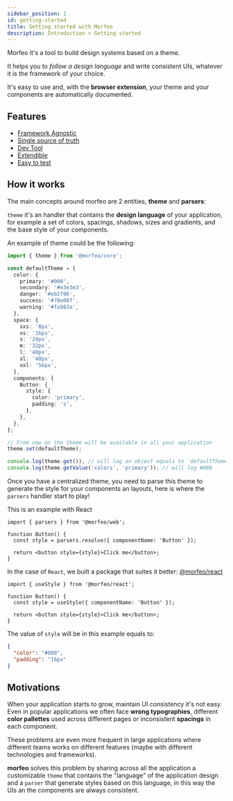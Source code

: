 ```yaml
---
sidebar_position: 1
id: getting-started
title: Getting started with Morfeo
description: Introduction > Getting started
---
```


Morfeo it's a tool to build design systems based on a theme.

It helps you to _follow a design language_ and write consistent UIs, whatever it is the framework of your choice.

It's easy to use and, with the **browser extension**, your theme and your components are automatically documented.

## Features

- [Framework Agnostic](./framework-agnostic)
- [Single source of truth](./single-source-of-truth.mdx)
- [Dev Tool](./dev-tool.mdx)
- [Extendible](./extendible.mdx)
- [Easy to test](./easy-to-test.mdx)

## How it works

The main concepts around morfeo are 2 entities, **theme** and **parsers**:

`theme` it's an handler that contains the **design language** of your application, for example a set of colors, spacings, shadows, sizes and gradients, and the base style of your components.

An example of theme could be the following:

```typescript
import { theme } from '@morfeo/core';

const defaultTheme = {
  color: {
    primary: '#000',
    secondary: '#e3e3e3',
    danger: '#eb2f06',
    success: '#78e08f',
    warning: '#fa983a',
  },
  space: {
    xxs: '8px',
    xs: '16px',
    s: '24px',
    m: '32px',
    l: '40px',
    xl: '48px',
    xxl: '56px',
  },
  components: {
    Button: {
      style: {
        color: 'primary',
        padding: 's',
      },
    },
  },
};

// From now on the theme will be available in all your application
theme.set(defaultTheme);

console.log(theme.get()); // will log an object equals to `defaultTheme`
console.log(theme.getValue('colors', 'primary')); // will log #000
```

Once you have a centralized theme, you need to parse this theme to generate the style for your components an layouts, here is where the `parsers` handler start to play!

This is an example with React

```tsx
import { parsers } from '@morfeo/web';

function Button() {
  const style = parsers.resolve({ componentName: 'Button' });

  return <button style={style}>Click me</button>;
}
```

In the case of `React`, we built a package that suites it better: [@morfeo/react](https://morfeo.dev/docs/Packages/react)

```tsx
import { useStyle } from '@morfeo/react';

function Button() {
  const style = useStyle({ componentName: 'Button' });

  return <button style={style}>Click me</button>;
}
```

The value of `style` will be in this example equals to:

```json
{
  "color": "#000",
  "padding": "16px"
}
```

## Motivations

When your application starts to grow, maintain UI consistency it's not easy.
Even in popular applications we often face **wrong typographies**, different **color pallettes** used across different pages or inconsistent **spacings** in each component.

These problems are even more frequent in large applications where different teams works on different features (maybe with different technologies and frameworks).

**morfeo** solves this problem by sharing across all the application a customizable `theme` that contains the "language" of the application design and a `parser` that generate styles based on this language, in this way the UIs an the components are always consistent.
